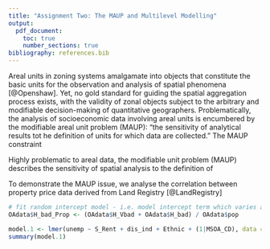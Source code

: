 ```yaml
---
title: "Assignment Two: The MAUP and Multilevel Modelling"
output:
  pdf_document:
    toc: true
    number_sections: true
bibliography: references.bib
---
```


\section{Demonstrating the MAUP}

\subsection{Background}

<!-- introduce problem -->

Areal units in zoning systems amalgamate into objects that constitute the basic units for the observation and analysis of spatial phenomena [@Openshaw]. Yet, no gold standard for guiding the spatial aggregation process exists, with the validity of zonal objects subject to the arbitrary and modifiable decision-making of quantitative geographers. Problematically, the analysis of socioeconomic data involving areal units is encumbered by the modifiable areal unit problem (MAUP): "the sensitivity of analytical results tot he definition of units for which data are collected." The MAUP constraint 

<!-- nature of MAUP -->

Highly problematic to areal data, the modifiable unit problem (MAUP) describes the sensitivity of spatial analysis to the definition of 

<!-- previous studies -->

\subsection{Data}

To demonstrate the MAUP issue, we analyse the correlation between property price data derived from Land Registry [@LandRegistry]

```r
# fit random intercept model - i.e. model intercept term which varies across MSOAs
OAdata$H_bad_Prop <- (OAdata$H_Vbad + OAdata$H_bad) / OAdata$pop

model.1 <- lmer(unemp ~ S_Rent + dis_ind + Ethnic + (1|MSOA_CD), data = OAdata)
summary(model.1)
```

\section{Multilevel Modelling}

\subsection{Interpretation}

\section{Bibliography}